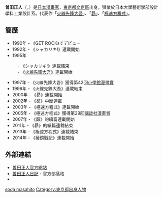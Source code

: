 '''曽田正人'''（{{lang-ja|そだ まさひと}}，{{bd|1968年|6月18日|||}}）是[[日本漫畫家|日本漫畫家]]，[[東京都|東京都]][[文京區|文京區]]出身，肄業於日本大學藝術學部設計學科工業設計系。代表作「[[火線先鋒大吾|火線先鋒大吾]]」、「[[舞吧！昴|昴]]」、「[[極速方程式|極速方程式]]」。

==簡歷==
* 1990年 - 《GET ROCK》でデビュー
* 1992年 - 《シャカリキ!》連載開始
* 1995年
: - 《シャカリキ!》連載結束
: - 《[[火線先鋒大吾|火線先鋒大吾]]》連載開始
* 1997年 - 《火線先鋒大吾》獲得第42回[[小學館漫畫賞|小學館漫畫賞]]
* 1999年 - 《火線先鋒大吾》連載結束
* 2000年 - 《昴》連載開始
* 2002年 - 《昴》中斷連載
* 2003年 - 《極速方程式》連載開始 
* 2005年 - 《極速方程式》獲得第29回[[講談社漫畫賞|講談社漫畫賞]]
* 2007年 - 《昴》的續篇連載開始
* 2011年 - 《昴》的續篇連載結束
* 2013年 - 《極速方程式》連載結束
* 2014年 - 《稜鏡戰記》連載開始

== 外部連結 ==
* [https://sodamasahito.com 曽田正人官方網站] {{Wayback|url=https://sodamasahito.com/ |date=20210122183847 }}
* [http://ameblo.jp/sodamasahito/ 曽田正人日記] {{Wayback|url=http://ameblo.jp/sodamasahito/ |date=20200323155513 }} - 官方部落格
* {{twitter|sodamasahito}}

[[Category:日本漫畫家|soda masahito]]
[[Category:東京都出身人物|Category:東京都出身人物]]